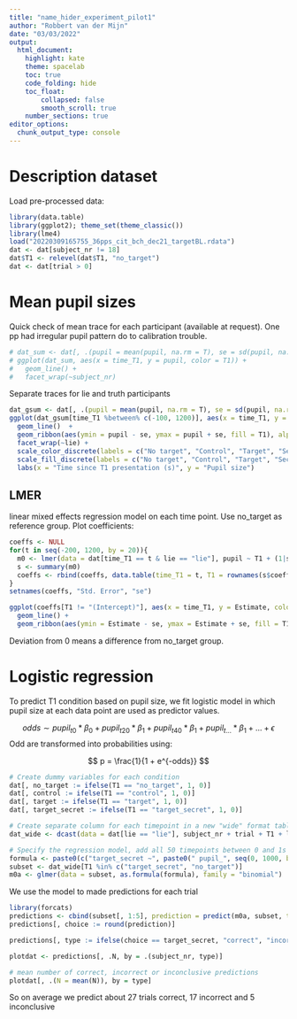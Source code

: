 ```yaml
---
title: "name_hider_experiment_pilot1"
author: "Robbert van der Mijn"
date: "03/03/2022"
output: 
  html_document: 
    highlight: kate
    theme: spacelab
    toc: true
    code_folding: hide
    toc_float: 
        collapsed: false
        smooth_scroll: true
    number_sections: true
editor_options: 
  chunk_output_type: console
---
```


# Description dataset

Load pre-processed data:

```r
library(data.table)
library(ggplot2); theme_set(theme_classic())
library(lme4)
load("20220309165755_36pps_cit_bch_dec21_targetBL.rdata")
dat <- dat[subject_nr != 18]
dat$T1 <- relevel(dat$T1, "no_target")
dat <- dat[trial > 0]
```

# Mean pupil sizes

Quick check of mean trace for each participant (available at request). One pp had irregular pupil pattern do to calibration trouble.

```r
# dat_sum <- dat[, .(pupil = mean(pupil, na.rm = T), se = sd(pupil, na.rm = T)/sqrt(.N)), by = .(time_T1, T1, subject_nr)]
# ggplot(dat_sum, aes(x = time_T1, y = pupil, color = T1)) +
#   geom_line() +
#   facet_wrap(~subject_nr)
```

Separate traces for lie and truth participants

```r
dat_gsum <- dat[, .(pupil = mean(pupil, na.rm = T), se = sd(pupil, na.rm = T)/sqrt(.N)), by = .(time_T1, T1, lie)]
ggplot(dat_gsum[time_T1 %between% c(-100, 1200)], aes(x = time_T1, y = pupil, color = T1)) +
  geom_line()  +
  geom_ribbon(aes(ymin = pupil - se, ymax = pupil + se, fill = T1), alpha = .2, color = NA) +
  facet_wrap(~lie) +
  scale_color_discrete(labels = c("No target", "Control", "Target", "Secret")) +
  scale_fill_discrete(labels = c("No target", "Control", "Target", "Secret")) +
  labs(x = "Time since T1 presentation (s)", y = "Pupil size")
```

## LMER

linear mixed effects regression model on each time point. Use no_target as reference group. Plot coefficients: 

```r
coeffs <- NULL
for(t in seq(-200, 1200, by = 20)){
  m0 <- lmer(data = dat[time_T1 == t & lie == "lie"], pupil ~ T1 + (1|subject_nr))
  s <- summary(m0)
  coeffs <- rbind(coeffs, data.table(time_T1 = t, T1 = rownames(s$coefficients), s$coefficients))
}
setnames(coeffs, "Std. Error", "se")

ggplot(coeffs[T1 != "(Intercept)"], aes(x = time_T1, y = Estimate, color = T1)) +
  geom_line() +
  geom_ribbon(aes(ymin = Estimate - se, ymax = Estimate + se, fill = T1), alpha = .2, color = NA)
```

Deviation from 0 means a difference from no_target group.

# Logistic regression

To predict T1 condition based on pupil size, we fit logistic model in which pupil size at each data point are used as predictor values. 

$$
odds \sim pupil_{t0} * \beta_0 + pupil_{t20} * \beta_1 + pupil_{t40} * \beta_1 + pupil_{t...} * \beta_1 + ... +\epsilon
$$
Odd are transformed into probabilities using:

$$
p = \frac{1}{1 + e^{-odds}} 
$$

```r
# Create dummy variables for each condition
dat[, no_target := ifelse(T1 == "no_target", 1, 0)]
dat[, control := ifelse(T1 == "control", 1, 0)]
dat[, target := ifelse(T1 == "target", 1, 0)]
dat[, target_secret := ifelse(T1 == "target_secret", 1, 0)]

# Create separate column for each timepoint in a new "wide" format table
dat_wide <- dcast(data = dat[lie == "lie"], subject_nr + trial + T1 + lie + target_secret ~ paste0("pupil_", time_T1), value.var = "pupil")

# Specify the regression model, add all 50 timepoints between 0 and 1s to predict if a trial is part of the secret condition or no target condition
formula <- paste0(c("target_secret ~", paste0(" pupil_", seq(0, 1000, by = 20), " +"), " (1|subject_nr)"), collapse = "")
subset <- dat_wide[T1 %in% c("target_secret", "no_target")]
m0a <- glmer(data = subset, as.formula(formula), family = "binomial")
```

We use the model to made predictions for each trial

```r
library(forcats)
predictions <- cbind(subset[, 1:5], prediction = predict(m0a, subset, type = "response"))
predictions[, choice := round(prediction)]

predictions[, type := ifelse(choice == target_secret, "correct", "incorrect")]

plotdat <- predictions[, .N, by = .(subject_nr, type)]

# mean number of correct, incorrect or inconclusive predictions
plotdat[, .(N = mean(N)), by = type]
```

So on average we predict about 27 trials correct, 17 incorrect and 5 inconclusive
